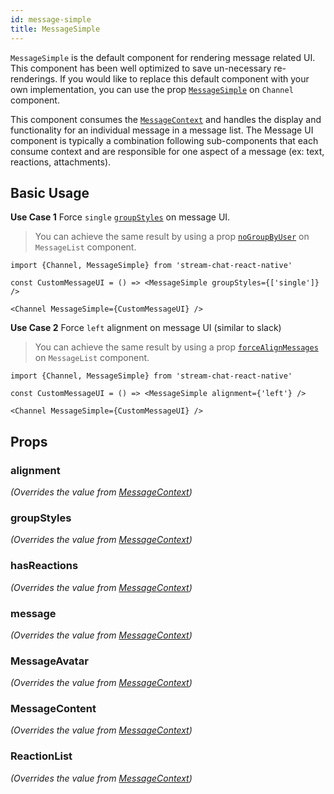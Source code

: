 ```yaml
---
id: message-simple
title: MessageSimple
---
```



`MessageSimple` is the default component for rendering message related UI. This component has been well optimized to save un-necessary re-renderings.
If you would like to replace this default component with your own implementation, you can use the prop [`MessageSimple`](../core-components/channel#messagesimple) on `Channel` component.

This component consumes the [`MessageContext`]('../contexts/message') and handles the display and functionality for an individual message in a message list. The Message UI component is typically a combination following sub-components that each consume context and are responsible for one aspect of a message (ex: text, reactions, attachments).

## Basic Usage

**Use Case 1** Force `single` [`groupStyles`](../contexts/message-context#groupstyles) on message UI.

> You can achieve the same result by using a prop [`noGroupByUser`](./ui-components/message-list#nogroupbyuser) on `MessageList` component.

```tsx
import {Channel, MessageSimple} from 'stream-chat-react-native'

const CustomMessageUI = () => <MessageSimple groupStyles={['single']} />

<Channel MessageSimple={CustomMessageUI} />
```

**Use Case 2** Force `left` alignment on message UI (similar to slack)

> You can achieve the same result by using a prop [`forceAlignMessages`](./ui-components/channel#forcealignmessages) on `MessageList` component.

```tsx
import {Channel, MessageSimple} from 'stream-chat-react-native'

const CustomMessageUI = () => <MessageSimple alignment={'left'} />

<Channel MessageSimple={CustomMessageUI} />
```

## Props

### alignment

_(Overrides the value from [MessageContext](../contexts/message-context))_

<Alignment />

### groupStyles

_(Overrides the value from [MessageContext](../contexts/message-context))_

<GroupStyles />

### hasReactions

_(Overrides the value from [MessageContext](../contexts/message-context))_

<HasReactions />

### message

_(Overrides the value from [MessageContext](../contexts/message-context))_

<MessageProp />

### MessageAvatar

_(Overrides the value from [MessageContext](../contexts/message-context))_

<MessageAvatar />

### MessageContent

_(Overrides the value from [MessageContext](../contexts/message-context))_

<MessageContent />

### ReactionList

_(Overrides the value from [MessageContext](../contexts/message-context))_

<ReactionList />